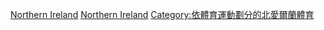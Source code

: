 [[Category:英國拳擊|Northern Ireland]]
[[Category:愛爾蘭拳擊|Northern Ireland]]
[[Category:依體育運動劃分的北愛爾蘭體育|Category:依體育運動劃分的北愛爾蘭體育]]